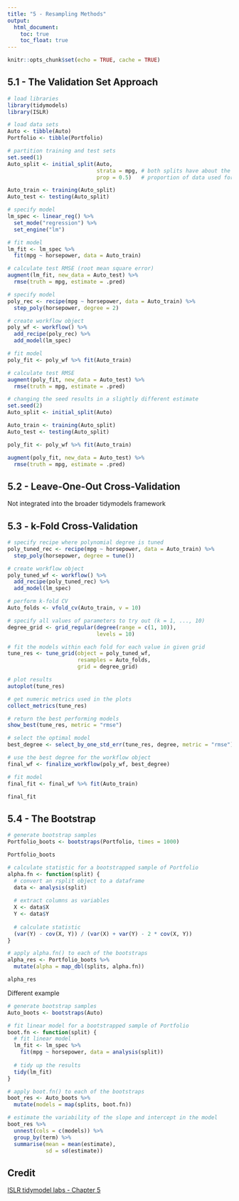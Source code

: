 ```yaml
---
title: "5 - Resampling Methods"
output: 
  html_document:
    toc: true
    toc_float: true
---
```


```r
knitr::opts_chunk$set(echo = TRUE, cache = TRUE)
```

## 5.1 - The Validation Set Approach

```r
# load libraries
library(tidymodels)
library(ISLR)

# load data sets
Auto <- tibble(Auto)
Portfolio <- tibble(Portfolio)
```

```r
# partition training and test sets
set.seed(1)
Auto_split <- initial_split(Auto,
                            strata = mpg, # both splits have about the same distribution of the strata
                            prop = 0.5)   # proportion of data used for training

Auto_train <- training(Auto_split)
Auto_test <- testing(Auto_split)
```

```r
# specify model
lm_spec <- linear_reg() %>%
  set_mode("regression") %>%
  set_engine("lm")

# fit model
lm_fit <- lm_spec %>%
  fit(mpg ~ horsepower, data = Auto_train)

# calculate test RMSE (root mean square error)
augment(lm_fit, new_data = Auto_test) %>%
  rmse(truth = mpg, estimate = .pred)
```

```r
# specify model
poly_rec <- recipe(mpg ~ horsepower, data = Auto_train) %>%
  step_poly(horsepower, degree = 2)

# create workflow object
poly_wf <- workflow() %>%
  add_recipe(poly_rec) %>%
  add_model(lm_spec)

# fit model
poly_fit <- poly_wf %>% fit(Auto_train)

# calculate test RMSE
augment(poly_fit, new_data = Auto_test) %>%
  rmse(truth = mpg, estimate = .pred)
```

```r
# changing the seed results in a slightly different estimate
set.seed(2)
Auto_split <- initial_split(Auto)

Auto_train <- training(Auto_split)
Auto_test <- testing(Auto_split)

poly_fit <- poly_wf %>% fit(Auto_train)

augment(poly_fit, new_data = Auto_test) %>%
  rmse(truth = mpg, estimate = .pred)
```

## 5.2 - Leave-One-Out Cross-Validation

Not integrated into the broader tidymodels framework

## 5.3 - k-Fold Cross-Validation

```r
# specify recipe where polynomial degree is tuned
poly_tuned_rec <- recipe(mpg ~ horsepower, data = Auto_train) %>%
  step_poly(horsepower, degree = tune())

# create workflow object
poly_tuned_wf <- workflow() %>%
  add_recipe(poly_tuned_rec) %>%
  add_model(lm_spec)

# perform k-fold CV
Auto_folds <- vfold_cv(Auto_train, v = 10)

# specify all values of parameters to try out (k = 1, ..., 10)
degree_grid <- grid_regular(degree(range = c(1, 10)),
                            levels = 10)

# fit the models within each fold for each value in given grid
tune_res <- tune_grid(object = poly_tuned_wf,
                      resamples = Auto_folds,
                      grid = degree_grid)

# plot results
autoplot(tune_res)
```

```r
# get numeric metrics used in the plots
collect_metrics(tune_res)
```

```r
# return the best performing models
show_best(tune_res, metric = "rmse")
```

```r
# select the optimal model
best_degree <- select_by_one_std_err(tune_res, degree, metric = "rmse")
```

```r
# use the best degree for the workflow object
final_wf <- finalize_workflow(poly_wf, best_degree)

# fit model
final_fit <- final_wf %>% fit(Auto_train)

final_fit
```

## 5.4 - The Bootstrap

```r
# generate bootstrap samples
Portfolio_boots <- bootstraps(Portfolio, times = 1000)

Portfolio_boots
```

```r
# calculate statistic for a bootstrapped sample of Portfolio
alpha.fn <- function(split) {
  # convert an rsplit object to a dataframe
  data <- analysis(split)
  
  # extract columns as variables
  X <- data$X
  Y <- data$Y
  
  # calculate statistic
  (var(Y) - cov(X, Y)) / (var(X) + var(Y) - 2 * cov(X, Y))
}
```

```r
# apply alpha.fn() to each of the bootstraps
alpha_res <- Portfolio_boots %>%
  mutate(alpha = map_dbl(splits, alpha.fn))

alpha_res
```

Different example

```r
# generate bootstrap samples
Auto_boots <- bootstraps(Auto)

# fit linear model for a bootstrapped sample of Portfolio
boot.fn <- function(split) {
  # fit linear model
  lm_fit <- lm_spec %>%
    fit(mpg ~ horsepower, data = analysis(split))
  
  # tidy up the results
  tidy(lm_fit)
}

# apply boot.fn() to each of the bootstraps
boot_res <- Auto_boots %>%
  mutate(models = map(splits, boot.fn))

# estimate the variability of the slope and intercept in the model
boot_res %>%
  unnest(cols = c(models)) %>%
  group_by(term) %>%
  summarise(mean = mean(estimate),
            sd = sd(estimate))
```

## Credit

[ISLR tidymodel labs - Chapter 5](https://emilhvitfeldt.github.io/ISLR-tidymodels-labs/05-resampling-methods.html)
